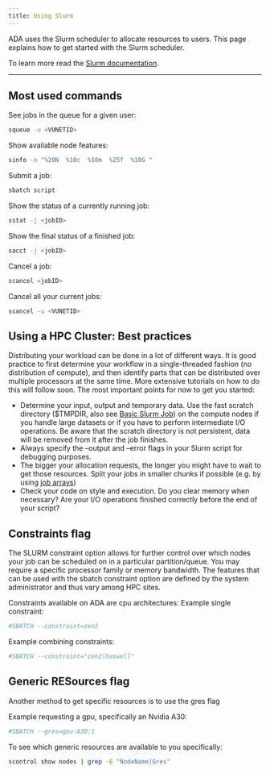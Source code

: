 ```yaml
---
title: Using Slurm
---
```


ADA uses the Slurm scheduler to allocate resources to users. This page explains how to get started with the Slurm scheduler. 

To learn more read the [Slurm documentation](https://slurm.schedmd.com/quickstart.html). 

------------

## Most used commands

See jobs in the queue for a given user:
```sh
squeue -u <VUNETID>
```
Show available node features:
```sh
sinfo -o "%20N  %10c  %10m  %25f  %10G "
```
Submit a job:
```sh
sbatch script
```
Show the status of a currently running job:
```sh
sstat -j <jobID>
```
Show the final status of a finished job:
```sh
sacct -j <jobID>
```
Cancel a job:
```sh
scancel <jobID>
```
Cancel all your current jobs:
```sh
scancel -u <VUNETID>
```

## Using a HPC Cluster: Best practices

Distributing your workload can be done in a lot of different ways. It is good practice to first determine your workflow in a single-threaded fashion (no distribution of compute), and then identify parts that can be distributed over multiple processors at the same time. More extensive tutorials on how to do this will follow soon. The most important points for now to get you started:

- Determine your input, output and temporary data. Use the fast scratch directory ($TMPDIR, also see [Basic Slurm Job](./code-examples/simpleslurm.qmd)) on the compute nodes if you handle large datasets or if you have to perform intermediate I/O operations. Be aware that the scratch directory is not persistent, data will be removed from it after the job finishes.
- Always specify the --output and --error flags in your Slurm script for debugging purposes.
- The bigger your allocation requests, the longer you might have to wait to get those resources. Split your jobs in smaller chunks if possible (e.g. by using [job arrays](https://slurm.schedmd.com/job_array.html))
- Check your code on style and execution. Do you clear memory when necessary? Are your I/O operations finished correctly before the end of your script?

## Constraints flag

The SLURM constraint option allows for further control over which nodes your job can be scheduled on in a particular partition/queue. You may require a specific processor family or memory bandwidth. The features that can be used with the sbatch constraint option are defined by the system administrator and thus vary among HPC sites.

Constraints available on ADA are cpu architectures:
Example single constraint:
```sh
#SBATCH --constraint=zen2
```
Example combining constraints:
```sh
#SBATCH --constraint="zen2|haswell"
```

## Generic RESources flag
Another method to get specific resources is to use the gres flag

Example requesting a gpu, specifically an Nvidia A30:
```sh
#SBATCH --gres=gpu:A30:1
```

To see which generic resources are available to you specifically:
```sh
scontrol show nodes | grep -E "NodeName|Gres"
```



